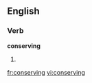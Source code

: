
==English==

===Verb===
'''conserving'''

# {{present participle of|[[conserve]]}}

[[fr:conserving]]
[[vi:conserving]]